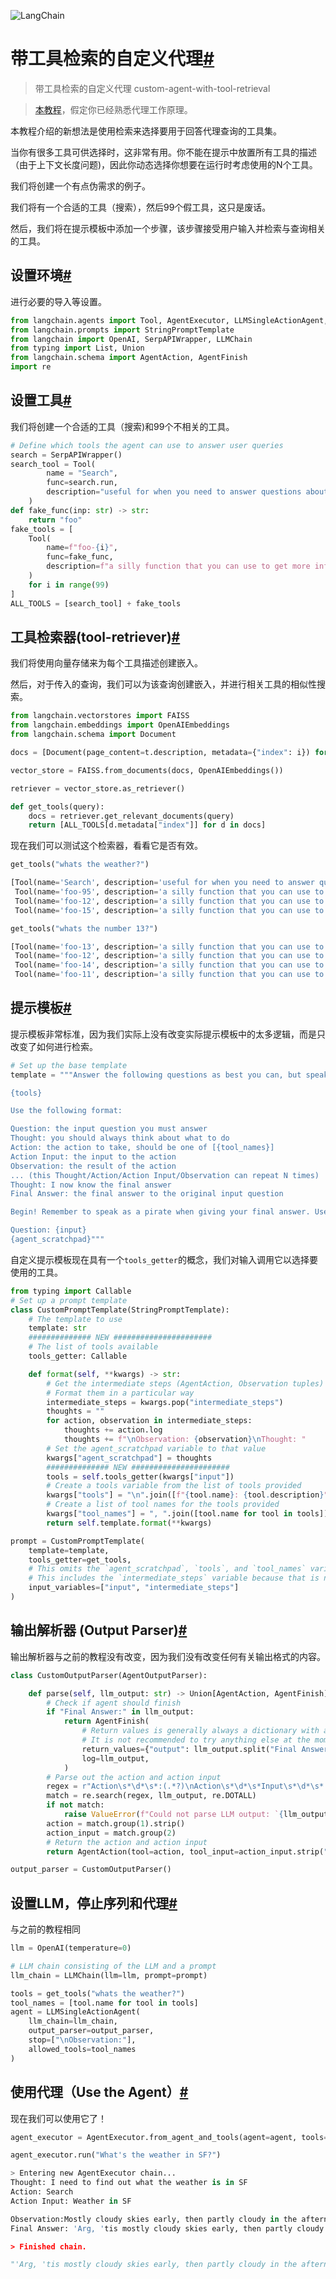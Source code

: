 

<Head>
  <script>
    {
      `(function() {
         var _hmt = _hmt || [];
(function() {
  var hm = document.createElement("script");
  hm.src = "https://hm.baidu.com/hm.js?e60fb290e204e04c5cb6f79b0ac1e697";
  var s = document.getElementsByTagName("script")[0]; 
  s.parentNode.insertBefore(hm, s);
})();
       })();`
    }
  </script>
</Head>

![LangChain](https://pica.zhimg.com/50/v2-56e8bbb52aa271012541c1fe1ceb11a2_r.gif)





带工具检索的自定义代理[#](#custom-agent-with-tool-retrieval "本标题的永久链接")
============================================================

> 带工具检索的自定义代理 custom-agent-with-tool-retrieval

> [本教程](custom_llm_agent)，假定你已经熟悉代理工作原理。

本教程介绍的新想法是使用检索来选择要用于回答代理查询的工具集。

当你有很多工具可供选择时，这非常有用。你不能在提示中放置所有工具的描述（由于上下文长度问题)，因此你动态选择你想要在运行时考虑使用的N个工具。

我们将创建一个有点伪需求的例子。

我们将有一个合适的工具（搜索），然后99个假工具，这只是废话。

然后，我们将在提示模板中添加一个步骤，该步骤接受用户输入并检索与查询相关的工具。

设置环境[#](#set-up-environment "本标题的永久链接")
---------------------------------------

进行必要的导入等设置。

```python
from langchain.agents import Tool, AgentExecutor, LLMSingleActionAgent, AgentOutputParser
from langchain.prompts import StringPromptTemplate
from langchain import OpenAI, SerpAPIWrapper, LLMChain
from typing import List, Union
from langchain.schema import AgentAction, AgentFinish
import re

```

设置工具[#](#set-up-tools "本标题的永久链接")
---------------------------------

我们将创建一个合适的工具（搜索)和99个不相关的工具。

```python
# Define which tools the agent can use to answer user queries
search = SerpAPIWrapper()
search_tool = Tool(
        name = "Search",
        func=search.run,
        description="useful for when you need to answer questions about current events"
    )
def fake_func(inp: str) -> str:
    return "foo"
fake_tools = [
    Tool(
        name=f"foo-{i}", 
        func=fake_func, 
        description=f"a silly function that you can use to get more information about the number {i}"
    ) 
    for i in range(99)
]
ALL_TOOLS = [search_tool] + fake_tools

```

工具检索器(tool-retriever)[#](#tool-retriever "本标题的永久链接")
------------------------------------

我们将使用向量存储来为每个工具描述创建嵌入。

然后，对于传入的查询，我们可以为该查询创建嵌入，并进行相关工具的相似性搜索。

```python
from langchain.vectorstores import FAISS
from langchain.embeddings import OpenAIEmbeddings
from langchain.schema import Document

```

```python
docs = [Document(page_content=t.description, metadata={"index": i}) for i, t in enumerate(ALL_TOOLS)]

```

```python
vector_store = FAISS.from_documents(docs, OpenAIEmbeddings())

```

```python
retriever = vector_store.as_retriever()

def get_tools(query):
    docs = retriever.get_relevant_documents(query)
    return [ALL_TOOLS[d.metadata["index"]] for d in docs]

```

现在我们可以测试这个检索器，看看它是否有效。

```python
get_tools("whats the weather?")

```

```python
[Tool(name='Search', description='useful for when you need to answer questions about current events', return_direct=False, verbose=False, callback_manager=<langchain.callbacks.shared.SharedCallbackManager object at 0x114b28a90>, func=<bound method SerpAPIWrapper.run of SerpAPIWrapper(search_engine=<class 'serpapi.google_search.GoogleSearch'>, params={'engine': 'google', 'google_domain': 'google.com', 'gl': 'us', 'hl': 'en'}, serpapi_api_key='c657176b327b17e79b55306ab968d164ee2369a7c7fa5b3f8a5f7889903de882', aiosession=None)>, coroutine=None),
 Tool(name='foo-95', description='a silly function that you can use to get more information about the number 95', return_direct=False, verbose=False, callback_manager=<langchain.callbacks.shared.SharedCallbackManager object at 0x114b28a90>, func=<function fake_func at 0x15e5bd1f0>, coroutine=None),
 Tool(name='foo-12', description='a silly function that you can use to get more information about the number 12', return_direct=False, verbose=False, callback_manager=<langchain.callbacks.shared.SharedCallbackManager object at 0x114b28a90>, func=<function fake_func at 0x15e5bd1f0>, coroutine=None),
 Tool(name='foo-15', description='a silly function that you can use to get more information about the number 15', return_direct=False, verbose=False, callback_manager=<langchain.callbacks.shared.SharedCallbackManager object at 0x114b28a90>, func=<function fake_func at 0x15e5bd1f0>, coroutine=None)]

```

```python
get_tools("whats the number 13?")

```

```python
[Tool(name='foo-13', description='a silly function that you can use to get more information about the number 13', return_direct=False, verbose=False, callback_manager=<langchain.callbacks.shared.SharedCallbackManager object at 0x114b28a90>, func=<function fake_func at 0x15e5bd1f0>, coroutine=None),
 Tool(name='foo-12', description='a silly function that you can use to get more information about the number 12', return_direct=False, verbose=False, callback_manager=<langchain.callbacks.shared.SharedCallbackManager object at 0x114b28a90>, func=<function fake_func at 0x15e5bd1f0>, coroutine=None),
 Tool(name='foo-14', description='a silly function that you can use to get more information about the number 14', return_direct=False, verbose=False, callback_manager=<langchain.callbacks.shared.SharedCallbackManager object at 0x114b28a90>, func=<function fake_func at 0x15e5bd1f0>, coroutine=None),
 Tool(name='foo-11', description='a silly function that you can use to get more information about the number 11', return_direct=False, verbose=False, callback_manager=<langchain.callbacks.shared.SharedCallbackManager object at 0x114b28a90>, func=<function fake_func at 0x15e5bd1f0>, coroutine=None)]

```

提示模板[#](#prompt-template "永久链接到此标题")
------------------------------------

提示模板非常标准，因为我们实际上没有改变实际提示模板中的太多逻辑，而是只改变了如何进行检索。

```python
# Set up the base template
template = """Answer the following questions as best you can, but speaking as a pirate might speak. You have access to the following tools:

{tools}

Use the following format:

Question: the input question you must answer
Thought: you should always think about what to do
Action: the action to take, should be one of [{tool_names}]
Action Input: the input to the action
Observation: the result of the action
... (this Thought/Action/Action Input/Observation can repeat N times)
Thought: I now know the final answer
Final Answer: the final answer to the original input question

Begin! Remember to speak as a pirate when giving your final answer. Use lots of "Arg"s

Question: {input}
{agent_scratchpad}"""

```

自定义提示模板现在具有一个`tools_getter`的概念，我们对输入调用它以选择要使用的工具。

```python
from typing import Callable
# Set up a prompt template
class CustomPromptTemplate(StringPromptTemplate):
    # The template to use
    template: str
    ############## NEW ######################
    # The list of tools available
    tools_getter: Callable

    def format(self, **kwargs) -> str:
        # Get the intermediate steps (AgentAction, Observation tuples)
        # Format them in a particular way
        intermediate_steps = kwargs.pop("intermediate_steps")
        thoughts = ""
        for action, observation in intermediate_steps:
            thoughts += action.log
            thoughts += f"\nObservation: {observation}\nThought: "
        # Set the agent_scratchpad variable to that value
        kwargs["agent_scratchpad"] = thoughts
        ############## NEW ######################
        tools = self.tools_getter(kwargs["input"])
        # Create a tools variable from the list of tools provided
        kwargs["tools"] = "\n".join([f"{tool.name}: {tool.description}" for tool in tools])
        # Create a list of tool names for the tools provided
        kwargs["tool_names"] = ", ".join([tool.name for tool in tools])
        return self.template.format(**kwargs)

```
```python
prompt = CustomPromptTemplate(
    template=template,
    tools_getter=get_tools,
    # This omits the `agent_scratchpad`, `tools`, and `tool_names` variables because those are generated dynamically
    # This includes the `intermediate_steps` variable because that is needed
    input_variables=["input", "intermediate_steps"]
)

```

输出解析器 (Output Parser)[#](#output-parser "永久链接到此标题")
-----------------------------------

输出解析器与之前的教程没有改变，因为我们没有改变任何有关输出格式的内容。

```python
class CustomOutputParser(AgentOutputParser):

    def parse(self, llm_output: str) -> Union[AgentAction, AgentFinish]:
        # Check if agent should finish
        if "Final Answer:" in llm_output:
            return AgentFinish(
                # Return values is generally always a dictionary with a single `output` key
                # It is not recommended to try anything else at the moment :)
                return_values={"output": llm_output.split("Final Answer:")[-1].strip()},
                log=llm_output,
            )
        # Parse out the action and action input
        regex = r"Action\s*\d*\s*:(.*?)\nAction\s*\d*\s*Input\s*\d*\s*:[\s]*(.*)"
        match = re.search(regex, llm_output, re.DOTALL)
        if not match:
            raise ValueError(f"Could not parse LLM output: `{llm_output}`")
        action = match.group(1).strip()
        action_input = match.group(2)
        # Return the action and action input
        return AgentAction(tool=action, tool_input=action_input.strip(" ").strip('"'), log=llm_output)

```

```python
output_parser = CustomOutputParser()

```

设置LLM，停止序列和代理[#](#set-up-llm-stop-sequence-and-the-agent "永久链接到此标题")
--------------------------------------------------------------------

与之前的教程相同

```python
llm = OpenAI(temperature=0)

```

```python
# LLM chain consisting of the LLM and a prompt
llm_chain = LLMChain(llm=llm, prompt=prompt)

```

```python
tools = get_tools("whats the weather?")
tool_names = [tool.name for tool in tools]
agent = LLMSingleActionAgent(
    llm_chain=llm_chain, 
    output_parser=output_parser,
    stop=["\nObservation:"], 
    allowed_tools=tool_names
)

```

使用代理（Use the Agent）[#](#use-the-agent "永久链接到此标题")
----------------------------------

现在我们可以使用它了！

```python
agent_executor = AgentExecutor.from_agent_and_tools(agent=agent, tools=tools, verbose=True)

```

```python
agent_executor.run("What's the weather in SF?")

```

```python
> Entering new AgentExecutor chain...
Thought: I need to find out what the weather is in SF
Action: Search
Action Input: Weather in SF

Observation:Mostly cloudy skies early, then partly cloudy in the afternoon. High near 60F. ENE winds shifting to W at 10 to 15 mph. Humidity71%. UV Index6 of 10. I now know the final answer
Final Answer: 'Arg, 'tis mostly cloudy skies early, then partly cloudy in the afternoon. High near 60F. ENE winds shiftin' to W at 10 to 15 mph. Humidity71%. UV Index6 of 10.

> Finished chain.

```
```python
"'Arg, 'tis mostly cloudy skies early, then partly cloudy in the afternoon. High near 60F. ENE winds shiftin' to W at 10 to 15 mph. Humidity71%. UV Index6 of 10."

```

